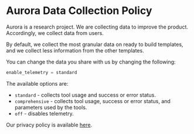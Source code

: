 
# Aurora Data Collection Policy

Aurora is a research project. We are collecting data to improve the product. Accordingly, we collect data from users. 

By default, we collect the most granular data on ready to build templates, and we collect less information from the other templates.

You can change the data you share with us by changing the following:

```ts filename="aurora.config.toml"
enable_telemetry = standard
```

The available options are:

- `standard` - collects tool usage and success or error status.
- `comprehensive` - collects tool usage, success or error status, and parameters used by the tools.
- `off` - disables telemetry.

Our privacy policy is available [here](https://www.fiveonefour.com/legal/privacy.pdf).


